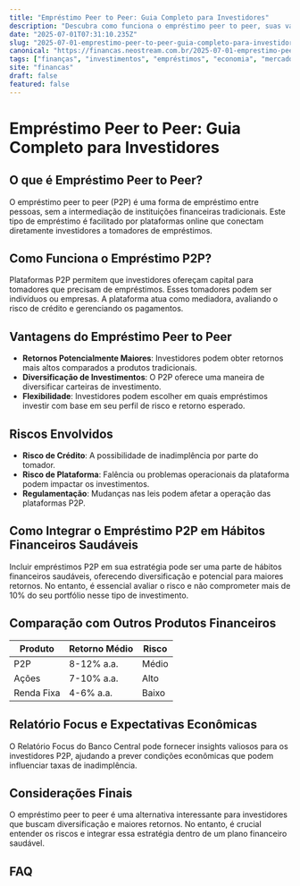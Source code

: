 ```yaml
---
title: "Empréstimo Peer to Peer: Guia Completo para Investidores"
description: "Descubra como funciona o empréstimo peer to peer, suas vantagens, riscos e como ele se encaixa em hábitos financeiros saudáveis para investidores."
date: "2025-07-01T07:31:10.235Z"
slug: "2025-07-01-emprestimo-peer-to-peer-guia-completo-para-investidores"
canonical: "https://financas.neostream.com.br/2025-07-01-emprestimo-peer-to-peer-guia-completo-para-investidores"
tags: ["finanças", "investimentos", "empréstimos", "economia", "mercado financeiro"]
site: "financas"
draft: false
featured: false
---
```


# Empréstimo Peer to Peer: Guia Completo para Investidores

## O que é Empréstimo Peer to Peer?
O empréstimo peer to peer (P2P) é uma forma de empréstimo entre pessoas, sem a intermediação de instituições financeiras tradicionais. Este tipo de empréstimo é facilitado por plataformas online que conectam diretamente investidores a tomadores de empréstimos.

## Como Funciona o Empréstimo P2P?
Plataformas P2P permitem que investidores ofereçam capital para tomadores que precisam de empréstimos. Esses tomadores podem ser indivíduos ou empresas. A plataforma atua como mediadora, avaliando o risco de crédito e gerenciando os pagamentos.

## Vantagens do Empréstimo Peer to Peer
- **Retornos Potencialmente Maiores**: Investidores podem obter retornos mais altos comparados a produtos tradicionais.
- **Diversificação de Investimentos**: O P2P oferece uma maneira de diversificar carteiras de investimento.
- **Flexibilidade**: Investidores podem escolher em quais empréstimos investir com base em seu perfil de risco e retorno esperado.

## Riscos Envolvidos
- **Risco de Crédito**: A possibilidade de inadimplência por parte do tomador.
- **Risco de Plataforma**: Falência ou problemas operacionais da plataforma podem impactar os investimentos.
- **Regulamentação**: Mudanças nas leis podem afetar a operação das plataformas P2P.

## Como Integrar o Empréstimo P2P em Hábitos Financeiros Saudáveis
Incluir empréstimos P2P em sua estratégia pode ser uma parte de hábitos financeiros saudáveis, oferecendo diversificação e potencial para maiores retornos. No entanto, é essencial avaliar o risco e não comprometer mais de 10% do seu portfólio nesse tipo de investimento.

## Comparação com Outros Produtos Financeiros
| Produto | Retorno Médio | Risco |
|---------|---------------|------|
| P2P | 8-12% a.a. | Médio |
| Ações | 7-10% a.a. | Alto |
| Renda Fixa | 4-6% a.a. | Baixo |

## Relatório Focus e Expectativas Econômicas
O Relatório Focus do Banco Central pode fornecer insights valiosos para os investidores P2P, ajudando a prever condições econômicas que podem influenciar taxas de inadimplência.

## Considerações Finais
O empréstimo peer to peer é uma alternativa interessante para investidores que buscam diversificação e maiores retornos. No entanto, é crucial entender os riscos e integrar essa estratégia dentro de um plano financeiro saudável.

## FAQ